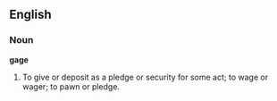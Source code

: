==English==

===Noun===

'''gage'''

#To give or deposit as a pledge or security for some act; to wage or wager; to pawn or pledge.